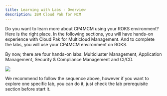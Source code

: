 ```yaml
---
title: Learning with Labs - Overview
description: IBM Cloud Pak for MCM
---
```


Do you want to learn more about CP4MCM using your ROKS environment? Here is the right place. In the following sections, you will have hands-on experience with Cloud Pak for Multicloud Management. And to complete the labs, you will use your CP4MCM environment on ROKS.

By now, there are four hands-on labs: Multicluster Management, Application Management, Security & Compliance Management and CI/CD.

![](images/labs-overview.png)

We recommend to follow the sequence above, however if you want to explore one specific lab, you can do it, just check the lab prerequisite section before start it.
